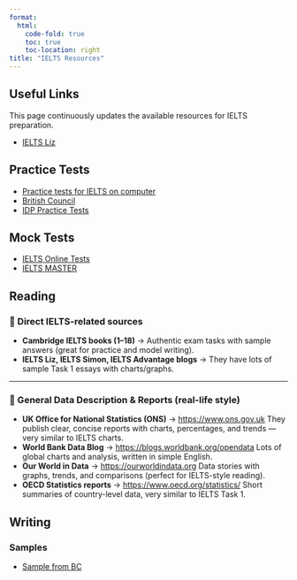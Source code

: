 ```yaml
---
format:
  html:
    code-fold: true
    toc: true
    toc-location: right
title: "IELTS Resources"
---
```


## Useful Links

This page continuously updates the available resources for IELTS preparation.

- [IELTS Liz](https://ieltsliz.com/?src=portal.statmania.info/ielts)

## Practice Tests

- [Practice tests for IELTS on computer](https://takeielts.britishcouncil.org/take-ielts/prepare/free-ielts-english-practice-tests/ielts-on-computer/practice-tests?src=portal.statmania.info/ielts)
- [British Council](https://ielts-ready-member.britishcouncil.org/platform/nui/reactui/build/index.html?ae17a#?src=portal.statmania.info/ielts)
- [IDP Practice Tests](https://ielts.idp.com/prepare/all-test-types/all-skills/practice-test?src=portal.statmania.info/ielts)


## Mock Tests

- [IELTS Online Tests](https://ieltsonlinetests.com/ielts-exam-library?src=portal.statmania.info/ielts)
- [IELTS MASTER](https://practicepteonline.com?src=portal.statmania.info/ielts)

## Reading

### 🔹 Direct IELTS-related sources

* **Cambridge IELTS books (1–18)** → Authentic exam tasks with sample answers (great for practice and model writing).
* **IELTS Liz, IELTS Simon, IELTS Advantage blogs** → They have lots of sample Task 1 essays with charts/graphs.

---

### 🔹 General Data Description & Reports (real-life style)

* **UK Office for National Statistics (ONS)** → [https://www.ons.gov.uk](https://www.ons.gov.uk?src=portal.statmania.info/ielts)
  They publish clear, concise reports with charts, percentages, and trends — very similar to IELTS charts.
* **World Bank Data Blog** → [https://blogs.worldbank.org/opendata](https://blogs.worldbank.org/opendata?src=portal.statmania.info/ielts)
  Lots of global charts and analysis, written in simple English.
* **Our World in Data** → [https://ourworldindata.org](https://ourworldindata.org?src=portal.statmania.info/ielts)
  Data stories with graphs, trends, and comparisons (perfect for IELTS-style reading).
* **OECD Statistics reports** → [https://www.oecd.org/statistics/](https://www.oecd.org/statistics/?src=portal.statmania.info/ielts)
  Short summaries of country-level data, very similar to IELTS Task 1.

## Writing

### Samples

- [Sample from BC](https://takeielts.britishcouncil.org/sites/default/files/academic-writing-sample-candidate-responses-and-examiner-comments_0.pdf?src=portal.statmania.info/ielts)
